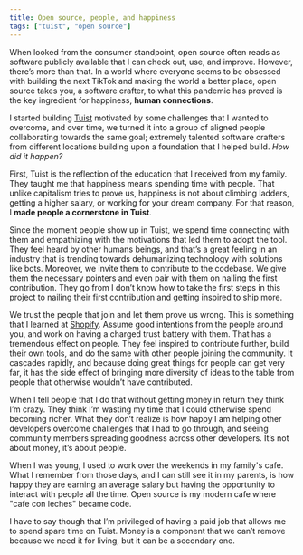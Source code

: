 ```yaml
---
title: Open source, people, and happiness
tags: ["tuist", "open source"]
---
```


When looked from the consumer standpoint, open source often reads as software publicly available that I can check out, use, and improve. However, there’s more than that. In a world where everyone seems to be obsessed with building the next TikTok and making the world a better place, open source takes you, a software crafter, to what this pandemic has proved is the key ingredient for happiness, **human connections**.

I started building [Tuist](https://tuist.io) motivated by some challenges that I wanted to overcome, and over time, we turned it into a group of aligned people collaborating towards the same goal; extremely talented software crafters from different locations building upon a foundation that I helped build. *How did it happen?*

First, Tuist is the reflection of the education that I received from my family. They taught me that happiness means spending time with people. That unlike capitalism tries to prove us, happiness is not about climbing ladders, getting a higher salary, or working for your dream company. For that reason, I **made people a cornerstone in Tuist**.

Since the moment people show up in Tuist, we spend time connecting with them and empathizing with the motivations that led them to adopt the tool. They feel heard by other humans beings, and that’s a great feeling in an industry that is trending towards dehumanizing technology with solutions like bots. Moreover, we invite them to contribute to the codebase. We give them the necessary pointers and even pair with them on nailing the first contribution. They go from I don’t know how to take the first steps in this project to nailing their first contribution and getting inspired to ship more.

We trust the people that join and let them prove us wrong. This is something that I learned at [Shopify](https://shopify.com). Assume good intentions from the people around you, and work on having a charged trust battery with them. That has a tremendous effect on people. They feel inspired to contribute further, build their own tools, and do the same with other people joining the community. It cascades rapidly, and because doing great things for people can get very far, it has the side effect of bringing more diversity of ideas to the table from people that otherwise wouldn’t have contributed.

When I tell people that I do that without getting money in return they think I’m crazy. They think I’m wasting my time that I could otherwise spend becoming richer. 
What they don’t realize is how happy I am helping other developers overcome challenges that I had to go through, and seeing community members spreading goodness across other developers. It’s not about money, it’s about people.

When I was young, I used to work over the weekends in my family's cafe. What I remember from those days, and I can still see it in my parents, is how happy they are earning an average salary but having the opportunity to interact with people all the time. Open source is my modern cafe where "cafe con leches" became code.

I have to say though that I’m privileged of having a paid job that allows me to spend spare time on Tuist. Money is a component that we can’t remove because we need it for living, but it can be a secondary one.
